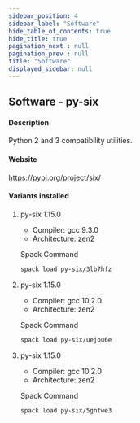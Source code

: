 ```yaml
---
sidebar_position: 4
sidebar_label: "Software"
hide_table_of_contents: true
hide_title: true
pagination_next : null
pagination_prev : null
title: "Software"
displayed_sidebar: null
---
```


## Software - py-six


#### Description
Python 2 and 3 compatibility utilities.

#### Website
https://pypi.org/project/six/

#### Variants installed

1. py-six 1.15.0

    - Compiler: gcc 9.3.0
    - Architecture: zen2

    Spack Command
    ```bash
    spack load py-six/3lb7hfz
    ```

2. py-six 1.15.0

    - Compiler: gcc 10.2.0
    - Architecture: zen2

    Spack Command
    ```bash
    spack load py-six/uejou6e
    ```

3. py-six 1.15.0

    - Compiler: gcc 10.2.0
    - Architecture: zen2

    Spack Command
    ```bash
    spack load py-six/5gntwe3
    ```
